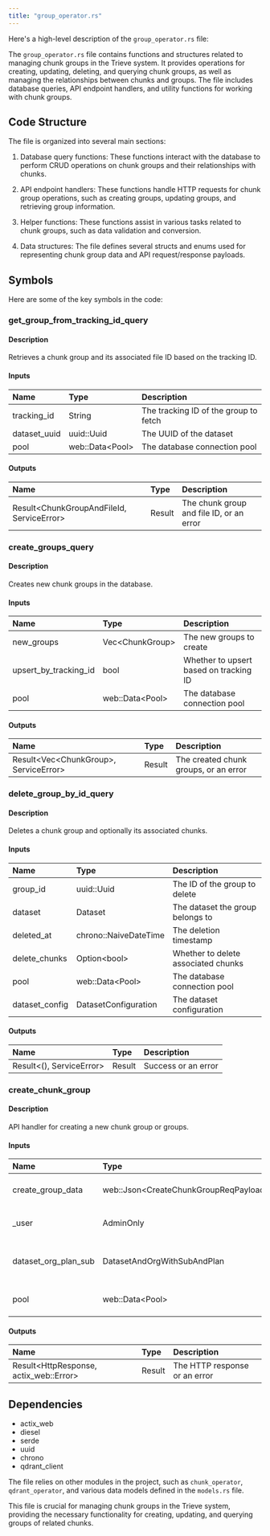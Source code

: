 ```yaml
---
title: "group_operator.rs"
---
```


Here's a high-level description of the `group_operator.rs` file:

The `group_operator.rs` file contains functions and structures related to managing chunk groups in the Trieve system. It provides operations for creating, updating, deleting, and querying chunk groups, as well as managing the relationships between chunks and groups. The file includes database queries, API endpoint handlers, and utility functions for working with chunk groups.

## Code Structure

The file is organized into several main sections:

1. Database query functions: These functions interact with the database to perform CRUD operations on chunk groups and their relationships with chunks.

2. API endpoint handlers: These functions handle HTTP requests for chunk group operations, such as creating groups, updating groups, and retrieving group information.

3. Helper functions: These functions assist in various tasks related to chunk groups, such as data validation and conversion.

4. Data structures: The file defines several structs and enums used for representing chunk group data and API request/response payloads.

## Symbols

Here are some of the key symbols in the code:

### get_group_from_tracking_id_query
#### Description
Retrieves a chunk group and its associated file ID based on the tracking ID.

#### Inputs
| Name | Type | Description |
|:-----|:-----|:------------|
| tracking_id | String | The tracking ID of the group to fetch |
| dataset_uuid | uuid::Uuid | The UUID of the dataset |
| pool | web::Data&lt;Pool&gt; | The database connection pool |

#### Outputs
| Name | Type | Description |
|:-----|:-----|:------------|
| Result&lt;ChunkGroupAndFileId, ServiceError&gt; | Result | The chunk group and file ID, or an error |

### create_groups_query
#### Description
Creates new chunk groups in the database.

#### Inputs
| Name | Type | Description |
|:-----|:-----|:------------|
| new_groups | Vec&lt;ChunkGroup&gt; | The new groups to create |
| upsert_by_tracking_id | bool | Whether to upsert based on tracking ID |
| pool | web::Data&lt;Pool&gt; | The database connection pool |

#### Outputs
| Name | Type | Description |
|:-----|:-----|:------------|
| Result&lt;Vec&lt;ChunkGroup&gt;, ServiceError&gt; | Result | The created chunk groups, or an error |

### delete_group_by_id_query
#### Description
Deletes a chunk group and optionally its associated chunks.

#### Inputs
| Name | Type | Description |
|:-----|:-----|:------------|
| group_id | uuid::Uuid | The ID of the group to delete |
| dataset | Dataset | The dataset the group belongs to |
| deleted_at | chrono::NaiveDateTime | The deletion timestamp |
| delete_chunks | Option&lt;bool&gt; | Whether to delete associated chunks |
| pool | web::Data&lt;Pool&gt; | The database connection pool |
| dataset_config | DatasetConfiguration | The dataset configuration |

#### Outputs
| Name | Type | Description |
|:-----|:-----|:------------|
| Result&lt;(), ServiceError&gt; | Result | Success or an error |

### create_chunk_group
#### Description
API handler for creating a new chunk group or groups.

#### Inputs
| Name | Type | Description |
|:-----|:-----|:------------|
| create_group_data | web::Json&lt;CreateChunkGroupReqPayloadEnum&gt; | The group creation payload |
| _user | AdminOnly | The authenticated admin user |
| dataset_org_plan_sub | DatasetAndOrgWithSubAndPlan | The dataset and organization information |
| pool | web::Data&lt;Pool&gt; | The database connection pool |

#### Outputs
| Name | Type | Description |
|:-----|:-----|:------------|
| Result&lt;HttpResponse, actix_web::Error&gt; | Result | The HTTP response or an error |

## Dependencies
- actix_web
- diesel
- serde
- uuid
- chrono
- qdrant_client

The file relies on other modules in the project, such as `chunk_operator`, `qdrant_operator`, and various data models defined in the `models.rs` file.

This file is crucial for managing chunk groups in the Trieve system, providing the necessary functionality for creating, updating, and querying groups of related chunks.
